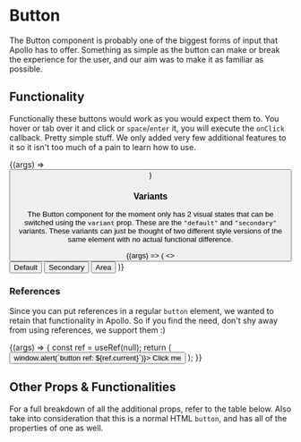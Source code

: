
<Meta title="Layout/Button" component={Button} />

# Button

The Button component is probably one of the biggest forms of input that Apollo has to offer.
Something as simple as the button can make or break the experience for the user, and our aim
was to make it as familiar as possible.

## Functionality

Functionally these buttons would work as you would expect them to. You hover or tab over it and
click or `space`/`enter` it, you will execute the `onClick` callback. Pretty simple stuff. We only
added very few additional features to it so it isn't too much of a pain to learn how to use.

<Canvas>
    <Story name="Standard Button" args={{ children: "Click Me" }}>
        {(args) => <Button {...args} />}
    </Story>
</Canvas>

### Variants

The Button component for the moment only has 2 visual states that can be switched using the
`variant` prop. These are the `"default"` and `"secondary"` variants. These variants can just
be thought of two different style versions of the same element with no actual functional
difference.

<Canvas>
    <Story name="Button Variants">
        {(args) => (
            <>
                <Button>Default</Button>
                <span style={{ paddingRight: 10 }} />
                <Button variant="secondary">Secondary</Button>
                <span style={{ paddingRight: 10 }} />
                <Button variant="area">Area</Button>
            </>
        )}
    </Story>
</Canvas>

### References

Since you can put references in a regular `button` element, we wanted to retain that functionality
in Apollo. So if you find the need, don't shy away from using references, we support them :)

<Canvas>
    <Story name="Button Refs">
        {(args) => {
            const ref = useRef(null);
            return (
                <Button ref={ref} onClick={() => window.alert(`button ref: ${ref.current}`)}>
                    Click me
                </Button>
            );
        }}
    </Story>
</Canvas>

## Other Props & Functionalities

For a full breakdown of all the additional props, refer to the table below. Also take into
consideration that this is a normal HTML `button`, and has all of the properties of one as well.

<ArgsTable of={Button} />
